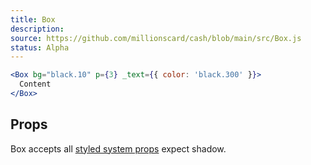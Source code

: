 ```yaml
---
title: Box
description:
source: https://github.com/millionscard/cash/blob/main/src/Box.js
status: Alpha
---
```



```jsx
<Box bg="black.10" p={3} _text={{ color: 'black.300' }}>
  Content
</Box>
```

## Props

<PropsTable of="Box" />

Box accepts all [styled system props](https://styled-system.com/table/) expect shadow.
